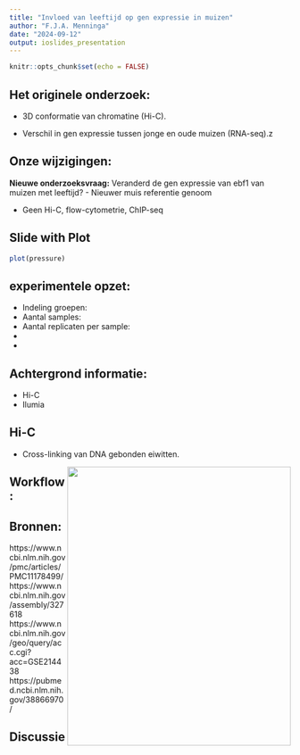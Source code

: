 ```yaml
---
title: "Invloed van leeftijd op gen expressie in muizen"
author: "F.J.A. Menninga"
date: "2024-09-12"
output: ioslides_presentation
---
```


```r
knitr::opts_chunk$set(echo = FALSE)
```

## Het originele onderzoek:

- 3D conformatie van chromatine (Hi-C). </br>

- Verschil in gen expressie tussen jonge en oude muizen (RNA-seq).z



## Onze wijzigingen:
**Nieuwe onderzoeksvraag:** Veranderd de gen expressie van ebf1 van muizen met leeftijd?
- Nieuwer muis referentie genoom

- Geen Hi-C, flow-cytometrie, ChIP-seq




## Slide with Plot

```r
plot(pressure)
```


##  experimentele opzet:
- Indeling groepen:
- Aantal samples:
- Aantal replicaten per sample:
- 
- 

## Achtergrond informatie:
- Hi-C
- Ilumia

## Hi-C
- Cross-linking van DNA gebonden eiwitten.

<img align="right" width="400" height="500" src="https://upload.wikimedia.org/wikipedia/commons/d/d2/Chromosome_Conformation_Capture_Technology.jpg">

## Workflow:


## Bronnen:
https://www.ncbi.nlm.nih.gov/pmc/articles/PMC11178499/
https://www.ncbi.nlm.nih.gov/assembly/327618
https://www.ncbi.nlm.nih.gov/geo/query/acc.cgi?acc=GSE214438
https://pubmed.ncbi.nlm.nih.gov/38866970/



## Discussie
